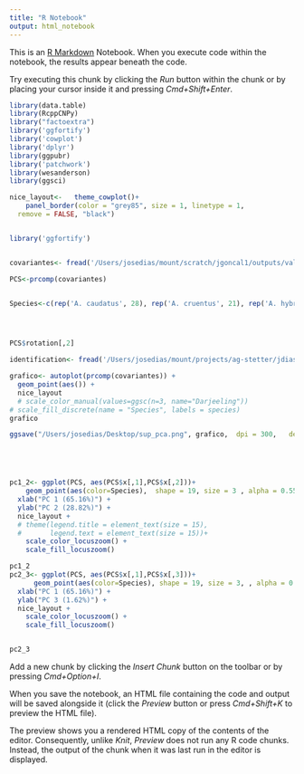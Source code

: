 ```yaml
---
title: "R Notebook"
output: html_notebook
---
```


This is an [R Markdown](http://rmarkdown.rstudio.com) Notebook. When you execute code within the notebook, the results appear beneath the code.

Try executing this chunk by clicking the *Run* button within the chunk or by placing your cursor inside it and pressing *Cmd+Shift+Enter*.

```r

library(data.table)
library(RcppCNPy)
library("factoextra")
library('ggfortify')
library('cowplot')
library('dplyr')
library(ggpubr)
library('patchwork')
library(wesanderson)
library(ggsci)

nice_layout<-   theme_cowplot()+
    panel_border(color = "grey85", size = 1, linetype = 1,
  remove = FALSE, "black")


library('ggfortify')


covariantes<- fread('/Users/josedias/mount/scratch/jgoncal1/outputs/valores_pca_116.cov')

PCS<-prcomp(covariantes)


Species<-c(rep('A. caudatus', 28), rep('A. cruentus', 21), rep('A. hybridus', 9),  rep('A. hypochondriacus', 18), rep('A. quitensis', 12))




PCS$rotation[,2]

identification<- fread('/Users/josedias/mount/projects/ag-stetter/jdias/projects/Genome_browser/data/sampleID_AmaranthGDB', header = F)

grafico<- autoplot(prcomp(covariantes)) +
  geom_point(aes()) +
  nice_layout
  # scale_color_manual(values=ggsc(n=3, name="Darjeeling"))
# scale_fill_discrete(name = "Species", labels = species)
grafico

ggsave("/Users/josedias/Desktop/sup_pca.png", grafico,  dpi = 300,   device = "png", height = 4)





pc1_2<- ggplot(PCS, aes(PCS$x[,1],PCS$x[,2]))+
    geom_point(aes(color=Species),  shape = 19, size = 3 , alpha = 0.55) +
  xlab("PC 1 (65.16%)") +
  ylab("PC 2 (28.82%)") +
  nice_layout +
  # theme(legend.title = element_text(size = 15),
  #       legend.text = element_text(size = 15))+
    scale_color_locuszoom() +
    scale_fill_locuszoom()

pc1_2
pc2_3<- ggplot(PCS, aes(PCS$x[,1],PCS$x[,3]))+
      geom_point(aes(color=Species), shape = 19, size = 3, , alpha = 0.55)  +
  xlab("PC 1 (65.16%)") +
  ylab("PC 3 (1.62%)") +
  nice_layout +
    scale_color_locuszoom() +
    scale_fill_locuszoom()


pc2_3
```

Add a new chunk by clicking the *Insert Chunk* button on the toolbar or by pressing *Cmd+Option+I*.

When you save the notebook, an HTML file containing the code and output will be saved alongside it (click the *Preview* button or press *Cmd+Shift+K* to preview the HTML file).

The preview shows you a rendered HTML copy of the contents of the editor. Consequently, unlike *Knit*, *Preview* does not run any R code chunks. Instead, the output of the chunk when it was last run in the editor is displayed.
